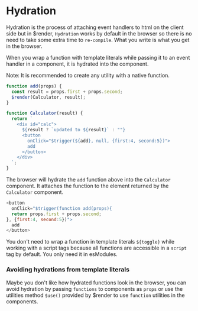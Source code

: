 # Hydration

Hydration is the process of attaching event handlers to html on the client side but in $render, `Hydration` works by default in the browser so there is no need to take some extra time to `re-compile`. What you write is what you get in the browser.

When you wrap a function with template literals while passing it to an event handler in a component, it is hydrated into the component.


<Callout type="info" emoji="ℹ️">
  Note: It is recommended to create any utility with a native function.
</Callout>

```js copy
function add(props) {
  const result = props.first + props.second;
  $render(Calculator, result);
}

function Calculator(result) {
  return `
    <div id="calc">
      ${result ? `updated to ${result}` : ""}
      <button 
        onClick="$trigger(${add}, null, {first:4, second:5})">
        add
      </button>
    </div>
  `;
}
```

The browser will hydrate the `add` function above into the `Calculator` component. It attaches the function to the element returned by the `Calculator` component.

```js copy
<button 
  onClick="$trigger(function add(props){
  return props.first + props.second;
}, {first:4, second:5})">
  add
</button>
```
You don't need to wrap a function in template literals `${toggle}` while working with a script tags because all functions are accessible in a `script` tag by default. You only need it in esModules.

### Avoiding hydrations from template literals

Maybe you don't like how hydrated functions look in the browser, you can avoid hydration by passing `functions` to components as `props` or use the utilities method `$use()` provided by $render to use `function` utilities in the components.